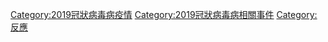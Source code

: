 [[Category:2019冠狀病毒病疫情|Category:2019冠狀病毒病疫情]]
[[Category:2019冠狀病毒病相關事件|Category:2019冠狀病毒病相關事件]]
[[Category:反應|Category:反應]]